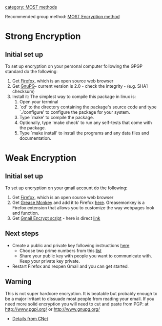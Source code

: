 {{MOST}}
[[category: MOST methods]]

Recommended group method: [[MOST Encryption method]]
=Strong Encryption=
==Initial set up==

To set up encryption on your personal computer following the GPGP standard do the following:
# Get [http://www.mozilla.org/en-US/ Firefox], which is an open source web browser
# Get [http://www.gnupg.org/download/ GnuPG]- current version is 2.0 - check the integrity - (e.g. SHA1 checksum)
# Install it: The simplest way to compile this package in linux is:
## Open your terminal
## `cd' to the directory containing the package's source code and type `./configure' to configure the package for your system.
## Type `make' to compile the package.
## Optionally, type `make check' to run any self-tests that come with the package.
## Type `make install' to install the programs and any data files and documentation.






=Weak Encryption=
==Initial set up==

To set up encryption on your gmail account do the following:
# Get [http://www.mozilla.org/en-US/ Firefox], which is an open source web browser
# Get [http://www.greasespot.net/ Grease Monkey] and add it to Firefox [https://addons.mozilla.org/en-US/firefox/addon/greasemonkey/ here]. Greasemonkey is a Firefox extension that allows you to customize the way webpages look and function.
# Get [http://www.langenhoven.com/code/emailencrypt/gmailencrypt.php Gmail Encrypt script] - here is direct [http://www.langenhoven.com/code/emailencrypt/gmailencrypt.user.js link]

==Next steps==
* Create a public and private key following instructions [http://www.langenhoven.com/code/emailencrypt/gmailencrypt.php here]
** Choose two prime numbers from this [http://primes.utm.edu/lists/small/1000.txt list]
** Share your public key with people you want to communicate with. Keep your private key private.
* Restart Firefox and reopen Gmail and you can get started.

== Warning ==
This is not super hardcore encryption. It is beatable but probably enough to be a major irritant to dissuade most people from reading your email. If you need more solid encryption you will need to cut and paste from PGP: at http://www.pgpi.org/ or http://www.gnupg.org/

* [http://howto.cnet.com/8301-11310_39-10434684-285/want-really-secure-gmail-try-gpg-encryption/ Details from CNet]